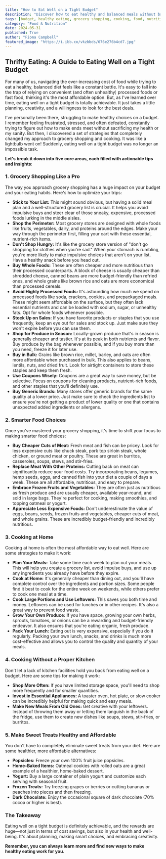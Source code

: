 ```yaml
---
title: "How to Eat Well on a Tight Budget"
description: "Discover how to eat healthy and balanced meals without breaking the bank. This guide provides practical tips on grocery shopping, smart food choices, home cooking, and healthy snack alternatives."
tags: [budget, healthy eating, grocery shopping, cooking, food, nutrition, meal planning, recipes, saving money, affordable, lifestyle, tips, strategies, budgeting, financial]
category: "Food & Nutrition"
date: 2024-05-31
published: True
author: "Fiona Campbell"
featured_image: "https://i.ibb.co/vkzbbds/676e276b4cd7.jpg"
---
```


##  Thrifty Eating: A Guide to Eating Well on a Tight Budget

For many of us, navigating the ever-increasing cost of food while trying to eat a healthy, balanced diet feels like a constant battle. It's easy to fall into the trap of relying on convenient (and often unhealthy) processed foods or fast food, thinking it's the most affordable option. But, as I've learned over time, eating well on a tight budget is totally achievable. It just takes a little planning, creativity, and a willingness to look for the best deals.

I've personally been there, struggling to make healthy choices on a budget. I remember feeling frustrated, stressed, and often defeated, constantly trying to figure out how to make ends meet without sacrificing my health or my sanity.  But then, I discovered a set of strategies that completely changed my approach to grocery shopping and cooking.  It was like a lightbulb went on!  Suddenly, eating well on a tight budget was no longer an impossible task. 

**Let's break it down into five core areas, each filled with actionable tips and insights:**

###  1. Grocery Shopping Like a Pro

The way you approach grocery shopping has a huge impact on your budget and your eating habits. Here's how to optimize your trips:

* **Stick to Your List:**  This might sound obvious, but having a solid meal plan and a well-structured grocery list is crucial.  It helps you avoid impulsive buys and steer clear of those sneaky, expensive, processed foods lurking in the middle aisles. 
* **Shop the Perimeter:**  Most grocery stores are designed with whole foods like fruits, vegetables, dairy, and proteins around the edges.  Make your way through the perimeter first, filling your cart with these essential, nutrient-rich items.  
* **Don't Shop Hungry:**  It's like the grocery store version of "don't go shopping for clothes when you're sad."  When your stomach is rumbling, you're more likely to make impulsive choices that aren't on your list.  Have a healthy snack before you head out.
* **Buy Whole Foods:**  These are often cheaper and more nutritious than their processed counterparts. A block of cheese is usually cheaper than shredded cheese, canned beans are more budget-friendly than refried ones, and whole grains like brown rice and oats are more economical than processed cereals.
* **Avoid Highly Processed Foods:**  It's astounding how much we spend on processed foods like soda, crackers, cookies, and prepackaged meals. These might seem affordable on the surface, but they often lack essential nutrients and can be loaded with sodium, sugar, or unhealthy fats.  Opt for whole foods whenever possible.
* **Stock Up on Sales:**  If you have favorite products or staples that you use frequently, keep an eye out for sales and stock up. Just make sure they won't expire before you can use them.
* **Shop for Produce in Season:**  Locally-grown produce that's in season is generally cheaper and tastier. It's at its peak in both nutrients and flavor.  Buy produce by the bag whenever possible, and if you buy more than you need, freeze it for later use.
* **Buy in Bulk:**  Grains like brown rice, millet, barley, and oats are often more affordable when purchased in bulk.  This also applies to beans, lentils, nuts, and dried fruit.  Look for airtight containers to store these staples and keep them fresh.
* **Use Coupons Wisely:**  Coupons are a great way to save money, but be selective. Focus on coupons for cleaning products, nutrient-rich foods, and other staples that you'll definitely use. 
* **Buy Generic Brands:**  Many stores offer generic brands for the same quality at a lower price. Just make sure to check the ingredients list to ensure you're not getting a product of lower quality or one that contains unexpected added ingredients or allergens.

### 2. Smarter Food Choices

Once you've mastered your grocery shopping, it's time to shift your focus to making smarter food choices:

* **Buy Cheaper Cuts of Meat:**  Fresh meat and fish can be pricey.  Look for less expensive cuts like chuck steak, pork top sirloin steak, whole chicken, or ground meat or poultry.  These are great in burritos, casseroles, soups, stews, and stir-fries.  
* **Replace Meat With Other Proteins:**  Cutting back on meat can significantly reduce your food costs.  Try incorporating beans, legumes, hemp seeds, eggs, and canned fish into your diet a couple of days a week.  These are all affordable, nutritious, and easy to prepare.
* **Embrace Frozen Fruits and Vegetables:**  They are often just as nutritious as fresh produce and are usually cheaper, available year-round, and sold in large bags. They're perfect for cooking, making smoothies, and topping oatmeal or yogurt. 
* **Appreciate Less Expensive Foods:**  Don't underestimate the value of eggs, beans, seeds, frozen fruits and vegetables, cheaper cuts of meat, and whole grains.  These are incredibly budget-friendly and incredibly nutritious.

### 3. Cooking at Home

Cooking at home is often the most affordable way to eat well. Here are some strategies to make it work:

* **Plan Your Meals:**  Take some time each week to plan out your meals.  This will help you create a grocery list, avoid impulse buys, and use up any ingredients you already have before they expire.  
* **Cook at Home:**  It's generally cheaper than dining out, and you'll have complete control over the ingredients and portion sizes. Some people find it best to cook for the entire week on weekends, while others prefer to cook one meal at a time.  
* **Cook Large Portions and Use Leftovers:**  This saves you both time and money.  Leftovers can be used for lunches or in other recipes.  It's also a great way to prevent food waste.  
* **Grow Your Own Produce:**  If you have space, growing your own herbs, sprouts, tomatoes, or onions can be a rewarding and budget-friendly endeavor.  It also ensures that you're eating organic, fresh produce.
* **Pack Your Lunch:**  Eating out is very expensive, especially if you do it regularly.  Packing your own lunch, snacks, and drinks is much more cost-effective and allows you to control the quality and quantity of your meals.

### 4. Cooking Without a Proper Kitchen

Don't let a lack of kitchen facilities hold you back from eating well on a budget. Here are some tips for making it work:

* **Shop More Often:**  If you have limited storage space, you'll need to shop more frequently and for smaller quantities.
* **Invest in Essential Appliances:** A toaster oven, hot plate, or slow cooker can be incredibly helpful for making quick and easy meals.  
* **Make New Meals From Old Ones:**  Get creative with your leftovers.  Instead of throwing them away or letting them languish in the back of the fridge, use them to create new dishes like soups, stews, stir-fries, or burritos.

### 5. Make Sweet Treats Healthy and Affordable

You don't have to completely eliminate sweet treats from your diet.  Here are some healthier, more affordable alternatives:

* **Popsicles:** Freeze your own 100% fruit juice popsicles. 
* **Home-Baked Items:**  Oatmeal cookies with rolled oats are a great example of a healthier, home-baked dessert.  
* **Yogurt:**  Buy a large container of plain yogurt and customize each serving with seasonal fruit.
* **Frozen Treats:** Try freezing grapes or berries or cutting bananas or peaches into pieces and then freezing. 
* **Dark Chocolate:** Enjoy the occasional square of dark chocolate (70% cocoa or higher is best).

### The Takeaway

Eating well on a tight budget is definitely achievable, and the rewards are huge—not just in terms of cost savings, but also in your health and well-being.  It's about planning, making smart choices, and embracing creativity. 

**Remember, you can always learn more and find new ways to make healthy eating work for you.**

